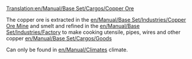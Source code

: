 [[Translation:en/Manual/Base Set/Cargos/Copper Ore]]

{{en/Cargo|name=Copper Ore
|image=en/Copperoremine.png
|produced=[[en/Manual/Base Set/Industries/Copper Ore Mine]]
|accepted=[[en/Manual/Base Set/Industries/Factory]]
}}
The copper ore is extracted in the [[en/Manual/Base Set/Industries/Copper Ore Mine]] and smelt and refined in the [[en/Manual/Base Set/Industries/Factory]] to make cooking utensile, pipes, wires and other copper [[en/Manual/Base Set/Cargos/Goods]]

Can only be found in [[en/Manual/Climates]] climate.